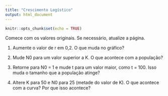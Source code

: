 ---
title: "Crescimento Logístico"
output: html_document
---

```{r setup, include=FALSE}
knitr::opts_chunk$set(echo = TRUE)
```

Comece com os valores originais. Se necessário, atualize a página.

1) Aumente o valor de r em 0,2. O que muda no gráfico?

2) Mude N0 para um valor superior a K. O que acontece com a população?

3) Retorne para N0 = 1 e mude t para um valor maior, como t = 100. Isso muda o tamanho que a população atinge?

4) Altere K para 50 e N0 para 25 (metade do valor de K). O que acontece com a curva? Por que isso acontece?